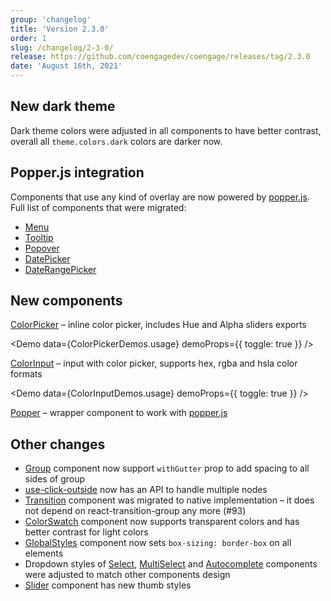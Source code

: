```yaml
---
group: 'changelog'
title: 'Version 2.3.0'
order: 1
slug: /changelog/2-3-0/
release: https://github.com/coengagedev/coengage/releases/tag/2.3.0
date: 'August 16th, 2021'
---
```



## New dark theme

Dark theme colors were adjusted in all components to have better contrast, overall all `theme.colors.dark` colors are darker now.

## Popper.js integration

Components that use any kind of overlay are now powered by [popper.js](https://popper.js.org/). Full list of components that were migrated:

- [Menu](https://coengage.dev/core/menu/)
- [Tooltip](https://coengage.dev/core/tooltip/)
- [Popover](https://coengage.dev/core/popover/)
- [DatePicker](https://coengage.dev/dates/date-picker/)
- [DateRangePicker](https://coengage.dev/dates/date-picker/)

## New components

[ColorPicker](https://coengage.dev/core/color-picker/) – inline color picker, includes Hue and Alpha sliders exports

<Demo data={ColorPickerDemos.usage} demoProps={{ toggle: true }} />

[ColorInput](https://coengage.dev/core/color-input/) – input with color picker, supports hex, rgba and hsla color formats

<Demo data={ColorInputDemos.usage} demoProps={{ toggle: true }} />

[Popper](https://coengage.dev/core/popper/) – wrapper component to work with [popper.js](https://popper.js.org/)

<Demo data={PopperDemos.configurator} />

## Other changes

- [Group](https://coengage.dev/core/group/) component now support `withGutter` prop to add spacing to all sides of group
- [use-click-outside](https://coengage.dev/hooks/use-click-outside/) now has an API to handle multiple nodes
- [Transition](https://coengage.dev/core/transition/) component was migrated to native implementation – it does not depend on react-transition-group any more (#93)
- [ColorSwatch](https://coengage.dev/core/color-swatch/) component now supports transparent colors and has better contrast for light colors
- [GlobalStyles](https://coengage.dev/theming/global-styles/) component now sets `box-sizing: border-box` on all elements
- Dropdown styles of [Select](https://coengage.dev/core/select/), [MultiSelect](https://coengage.dev/core/multi-select/) and [Autocomplete](https://coengage.dev/core/autocomplete/) components were adjusted to match other components design
- [Slider](https://coengage.dev/core/slider/) component has new thumb styles
